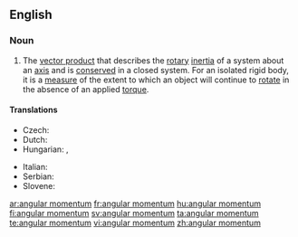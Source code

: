 ==English==

===Noun===
{{wikipedia}}
{{en-noun|sg=[[angular]] [[momentum]]|angular momenta}}

# {{physics}} The [[vector product]] that describes the [[rotary]] [[inertia]] of a system about an [[axis]] and is [[conserved]] in a closed system. For an isolated rigid body, it is a [[measure]] of the extent to which an object will continue to [[rotate]] in the absence of an applied [[torque]].

====Translations====
{{trans-top|angular momentum}}
* Czech: {{t-|cs|moment hybnosti|m}}
* Dutch: {{t|nl|impulsmoment}}
* Hungarian: {{t|hu|impulzusmomentum}}, {{t-|hu|impulzusnyomaték}}
{{trans-mid}}
* Italian: {{t-|it|momento angolare|m}}
* Serbian: {{t-|sr|ugaoni moment|m}}
* Slovene: {{t-|sl|kotni moment|m}}
{{trans-bottom}}

[[ar:angular momentum]]
[[fr:angular momentum]]
[[hu:angular momentum]]
[[fi:angular momentum]]
[[sv:angular momentum]]
[[ta:angular momentum]]
[[te:angular momentum]]
[[vi:angular momentum]]
[[zh:angular momentum]]